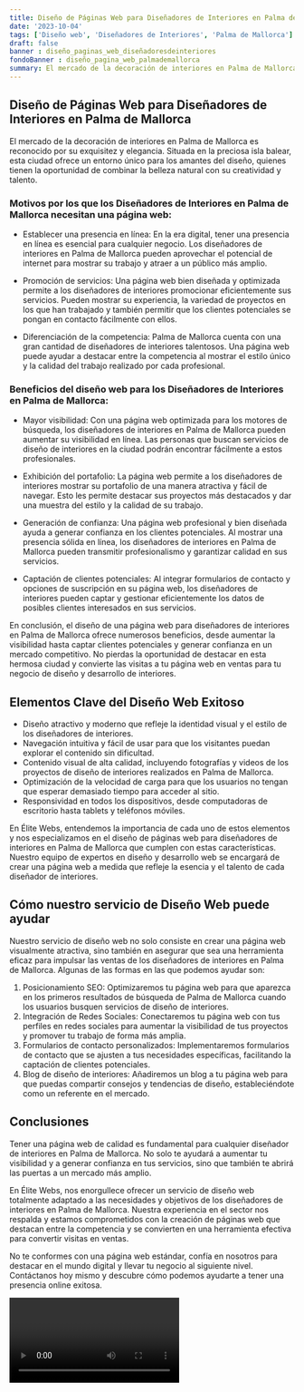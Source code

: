 ```yaml
---
title: Diseño de Páginas Web para Diseñadores de Interiores en Palma de Mallorca
date: '2023-10-04'
tags: ['Diseño web', 'Diseñadores de Interiores', 'Palma de Mallorca']
draft: false
banner : diseño_paginas_web_diseñadoresdeinteriores
fondoBanner : diseño_pagina_web_palmademallorca
summary: El mercado de la decoración de interiores en Palma de Mallorca es reconocido por su exquisitez y elegancia. Situada en la preciosa isla balear, esta ciudad ofrece un entorno único para los amantes del diseño, quienes tienen la oportunidad de combinar la belleza natural con su creatividad y talento.
---
```


## Diseño de Páginas Web para Diseñadores de Interiores en Palma de Mallorca

El mercado de la decoración de interiores en Palma de Mallorca es reconocido por su exquisitez y elegancia. Situada en la preciosa isla balear, esta ciudad ofrece un entorno único para los amantes del diseño, quienes tienen la oportunidad de combinar la belleza natural con su creatividad y talento.

### Motivos por los que los Diseñadores de Interiores en Palma de Mallorca necesitan una página web:

- Establecer una presencia en línea: En la era digital, tener una presencia en línea es esencial para cualquier negocio. Los diseñadores de interiores en Palma de Mallorca pueden aprovechar el potencial de internet para mostrar su trabajo y atraer a un público más amplio.

- Promoción de servicios: Una página web bien diseñada y optimizada permite a los diseñadores de interiores promocionar eficientemente sus servicios. Pueden mostrar su experiencia, la variedad de proyectos en los que han trabajado y también permitir que los clientes potenciales se pongan en contacto fácilmente con ellos.

- Diferenciación de la competencia: Palma de Mallorca cuenta con una gran cantidad de diseñadores de interiores talentosos. Una página web puede ayudar a destacar entre la competencia al mostrar el estilo único y la calidad del trabajo realizado por cada profesional.

### Beneficios del diseño web para los Diseñadores de Interiores en Palma de Mallorca:

- Mayor visibilidad: Con una página web optimizada para los motores de búsqueda, los diseñadores de interiores en Palma de Mallorca pueden aumentar su visibilidad en línea. Las personas que buscan servicios de diseño de interiores en la ciudad podrán encontrar fácilmente a estos profesionales.

- Exhibición del portafolio: La página web permite a los diseñadores de interiores mostrar su portafolio de una manera atractiva y fácil de navegar. Esto les permite destacar sus proyectos más destacados y dar una muestra del estilo y la calidad de su trabajo.

- Generación de confianza: Una página web profesional y bien diseñada ayuda a generar confianza en los clientes potenciales. Al mostrar una presencia sólida en línea, los diseñadores de interiores en Palma de Mallorca pueden transmitir profesionalismo y garantizar calidad en sus servicios.

- Captación de clientes potenciales: Al integrar formularios de contacto y opciones de suscripción en su página web, los diseñadores de interiores pueden captar y gestionar eficientemente los datos de posibles clientes interesados en sus servicios.

En conclusión, el diseño de una página web para diseñadores de interiores en Palma de Mallorca ofrece numerosos beneficios, desde aumentar la visibilidad hasta captar clientes potenciales y generar confianza en un mercado competitivo. No pierdas la oportunidad de destacar en esta hermosa ciudad y convierte las visitas a tu página web en ventas para tu negocio de diseño y desarrollo de interiores.

<GifSeo />

<Cta />

## Elementos Clave del Diseño Web Exitoso

- Diseño atractivo y moderno que refleje la identidad visual y el estilo de los diseñadores de interiores.
- Navegación intuitiva y fácil de usar para que los visitantes puedan explorar el contenido sin dificultad.
- Contenido visual de alta calidad, incluyendo fotografías y videos de los proyectos de diseño de interiores realizados en Palma de Mallorca.
- Optimización de la velocidad de carga para que los usuarios no tengan que esperar demasiado tiempo para acceder al sitio.
- Responsividad en todos los dispositivos, desde computadoras de escritorio hasta tablets y teléfonos móviles.

En Élite Webs, entendemos la importancia de cada uno de estos elementos y nos especializamos en el diseño de páginas web para diseñadores de interiores en Palma de Mallorca que cumplen con estas características. Nuestro equipo de expertos en diseño y desarrollo web se encargará de crear una página web a medida que refleje la esencia y el talento de cada diseñador de interiores.

## Cómo nuestro servicio de Diseño Web puede ayudar

Nuestro servicio de diseño web no solo consiste en crear una página web visualmente atractiva, sino también en asegurar que sea una herramienta eficaz para impulsar las ventas de los diseñadores de interiores en Palma de Mallorca. Algunas de las formas en las que podemos ayudar son:

1. Posicionamiento SEO: Optimizaremos tu página web para que aparezca en los primeros resultados de búsqueda de Palma de Mallorca cuando los usuarios busquen servicios de diseño de interiores.
2. Integración de Redes Sociales: Conectaremos tu página web con tus perfiles en redes sociales para aumentar la visibilidad de tus proyectos y promover tu trabajo de forma más amplia.
3. Formularios de contacto personalizados: Implementaremos formularios de contacto que se ajusten a tus necesidades específicas, facilitando la captación de clientes potenciales.
4. Blog de diseño de interiores: Añadiremos un blog a tu página web para que puedas compartir consejos y tendencias de diseño, estableciéndote como un referente en el mercado.

## Conclusiones

Tener una página web de calidad es fundamental para cualquier diseñador de interiores en Palma de Mallorca. No solo te ayudará a aumentar tu visibilidad y a generar confianza en tus servicios, sino que también te abrirá las puertas a un mercado más amplio.

En Élite Webs, nos enorgullece ofrecer un servicio de diseño web totalmente adaptado a las necesidades y objetivos de los diseñadores de interiores en Palma de Mallorca. Nuestra experiencia en el sector nos respalda y estamos comprometidos con la creación de páginas web que destacan entre la competencia y se convierten en una herramienta efectiva para convertir visitas en ventas.

No te conformes con una página web estándar, confía en nosotros para destacar en el mundo digital y llevar tu negocio al siguiente nivel. Contáctanos hoy mismo y descubre cómo podemos ayudarte a tener una presencia online exitosa.

<Video />

<CtaBot job='Diseñadores de Interiores' city='Palma de Mallorca'/>

<Gmaps query='Palma de Mallorca+españa+maps' />